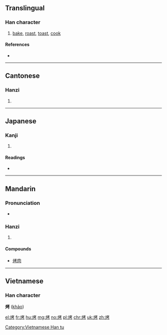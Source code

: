 ==Translingual==

===Han character===
{{Han char|rn=86|rad=火|as=06|sn=10|four=94827|canj=FJKS}}

# [[bake]], [[roast]], [[toast]], [[cook]]

====References====
* {{Han ref|kx=0671.081|dkj=19034|hdz=32198.150|uh=70E4|ud=28900|bh=AF4E|bd=44878}}

----

==Cantonese==

===Hanzi===
{{yue-hanzi|jyut=haau1|y=haau1}}

# {{defn|lang=yue|sort=火06}}

----

==Japanese==

===Kanji===
{{ja-kanji|grade=|rs=火06}}

# {{defn|lang=ja|sort=火06}}

====Readings====
* {{ja-readings|on=[[こう]] (kō)|kun=[[あぶる]] (aburu)}}

----

==Mandarin==

===Pronunciation===
* {{audio|Zh-kao.ogg|Audio|lang=cmn}}

===Hanzi===
{{cmn-hanzi|pin=[[kǎo]] ([[kao3]])|wg=k'ao<sup>3</sup>}}
# {{defn|lang=cmn|sort=火06}}

====Compounds====
* [[烤肉]]

----

==Vietnamese==

===Han character===
'''烤''' ([[khảo]])

[[Category:Vietnamese Han tu]]

[[el:烤]]
[[fr:烤]]
[[hu:烤]]
[[mg:烤]]
[[no:烤]]
[[pl:烤]]
[[chr:烤]]
[[uk:烤]]
[[zh:烤]]